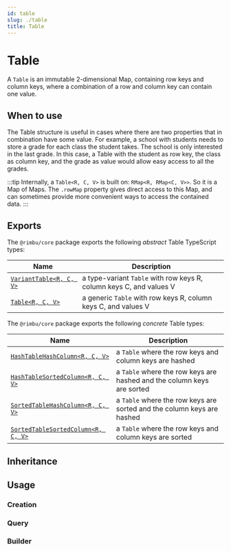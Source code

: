```yaml
---
id: table
slug: ./table
title: Table
---
```



# Table

A `Table` is an immutable 2-dimensional Map, containing row keys and column keys, where a combination of a row and column key can contain one value.

## When to use

The Table structure is useful in cases where there are two properties that in combination have some value. For example, a school with students needs to store a grade for each class the student takes. The school is only interested in the last grade. In this case, a Table with the student as row key, the class as column key, and the grade as value would allow easy access to all the grades.

:::tip
Internally, a `Table<R, C, V>` is built on: `RMap<R, RMap<C, V>>`. So it is a Map of Maps. The `.rowMap` property gives direct access to this Map, and can sometimes provide more convenient ways to access the contained data.
:::

## Exports

The `@rimbu/core` package exports the following _abstract_ Table TypeScript types:

| Name                                                               | Description                                                         |
| ------------------------------------------------------------------ | ------------------------------------------------------------------- |
| [`VariantTable<R, C, V>`](/api/rimbu/table/VariantTable/namespace) | a type-variant `Table` with row keys R, column keys C, and values V |
| [`Table<R, C, V>`](/api/rimbu/table/Table/namespace)               | a generic `Table` with row keys R, column keys C, and values V      |

The `@rimbu/core` package exports the following _concrete_ Table types:

| Name                                                                                     | Description                                                            |
| ---------------------------------------------------------------------------------------- | ---------------------------------------------------------------------- |
| [`HashTableHashColumn<R, C, V>`](/api/rimbu/table/HashTableSortedColumn/namespace)       | a `Table` where the row keys and column keys are hashed                |
| [`HashTableSortedColumn<R, C, V>`](/api/rimbu/table/HashTableHashColumn/namespace)       | a `Table` where the row keys are hashed and the column keys are sorted |
| [`SortedTableHashColumn<R, C, V>`](/api/rimbu/table/SortedTableHashColumn/namespace)     | a `Table` where the row keys are sorted and the column keys are hashed |
| [`SortedTableSortedColumn<R, C, V>`](/api/rimbu/table/SortedTableSortedColumn/namespace) | a `Table` where the row keys and column keys are sorted                |

## Inheritance

<UmlGraph contents={inheritance} />

## Usage

### Creation

<SandBox path="table/create.ts" />

### Query

<SandBox path="table/query.ts" />

### Builder

<SandBox path="table/build.ts" />
